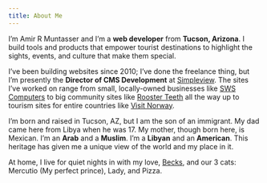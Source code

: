 ```yaml
---
title: About Me
---
```


I’m Amir R Muntasser and I’m a **web developer** from **Tucson, Arizona**. I build tools and products that empower tourist destinations to highlight the sights, events, and culture that make them special.

I’ve been building websites since 2010; I’ve done the freelance thing, but I’m presently the **Director of CMS Development** at [Simpleview](https://www.simpleviewinc.com). The sites I’ve worked on range from small, locally-owned businesses like [SWS Computers](https://www.shopsws.com/) to big community sites like [Rooster Teeth](https://roosterteeth.com/community/) all the way up to tourism sites for entire countries like [Visit Norway](https://www.visitnorway.com/).

I’m born and raised in Tucson, AZ, but I am the son of an immigrant. My dad came here from Libya when he was 17. My mother, though born here, is Mexican. I’m an **Arab** and a **Muslim**. I’m a **Libyan** and an **American**. This heritage has given me a unique view of the world and my place in it.

At home, I live for quiet nights in with my love, [Becks](https://twitter.com/beccabummer), and our 3 cats: Mercutio (My perfect prince), Lady, and Pizza.

<ImageBox
	src="/images/me.jpg"
	alt="Becks and I during our engagement photo shoot"
	width={832}
	height={551}
	caption="My love, Becks, and I during our engagement photo shoot."
/>
